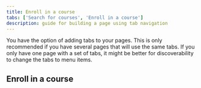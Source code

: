 ```yaml
---
title: Enroll in a course
tabs: ['Search for courses', 'Enroll in a course']
description: guide for building a page using tab navigation
---
```



<PageDescription>

You have the option of adding tabs to your pages. This is only recommended if you have several pages that will use the same tabs. If you only have one page with a set of tabs, it might be better for discoverability to change the tabs to menu items.

</PageDescription>

## Enroll in a course

